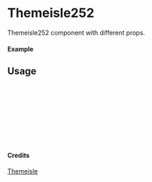
<Meta of={Themeisle252} title="Themeisle/Themeisle252" />

# Themeisle252

Themeisle252 component with different props.

#### Example

<Canvas of={Themeisle252.Primary} />

## Usage

```ts
import { Themeisle252 } from "yadl-ui";

const Example = () => {
  return (
      <Themeisle252 />
  );
};

export default Example;
```

#### Credits
[Themeisle](https://themeisle.com/illustrations)

